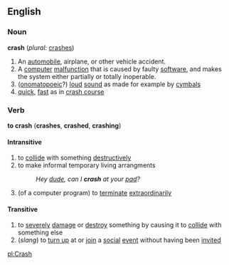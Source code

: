 ==English==
===Noun===
'''crash''' (''plural:'' [[crashes]])
#An [[automobile]], airplane, or other vehicle accident.
#A [[computer]] [[malfunction]] that is caused by faulty [[software]], and makes the system either partially or totally inoperable.
#([[onomatopoeic]]?) [[loud]] [[sound]]  as made for example by [[cymbal]]s
#[[quick]], [[fast]] as in [[crash course]]

===Verb===
'''to crash''' ('''crashes''', '''crashed''', '''crashing''')
====Intransitive====
#to [[collide]] with something [[destructively]]
#to make informal temporary living arrangments
#:''Hey [[dude]], can I '''crash''' at your [[pad]]?''
#(of a computer program) to [[terminate]] [[extraordinary|extraordinarily]]
====Transitive====
#to [[severely]] [[damage]] or [[destroy]] something by causing it to [[collide]] with something else
#(''slang'') to [[turn up]] at or [[join]] a [[social]] [[event]] without having been [[invite]]d

[[pl:Crash]]